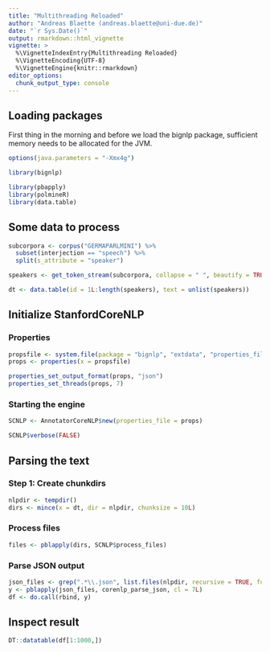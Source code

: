 ```yaml
---
title: "Multithreading Reloaded"
author: "Andreas Blaette (andreas.blaette@uni-due.de)"
date: "`r Sys.Date()`"
output: rmarkdown::html_vignette
vignette: >
  %\VignetteIndexEntry{Multithreading Reloaded}
  %\VignetteEncoding{UTF-8}
  %\VignetteEngine{knitr::rmarkdown}
editor_options: 
  chunk_output_type: console
---
```


## Loading packages

First thing in the morning and before we load the bignlp package, sufficient memory needs to be allocated for the JVM.

```r
options(java.parameters = "-Xmx4g")
```

```r
library(bignlp)
```

```r
library(pbapply)
library(polmineR)
library(data.table)
```


## Some data to process

```r
subcorpora <- corpus("GERMAPARLMINI") %>%
  subset(interjection == "speech") %>%
  split(s_attribute = "speaker")

speakers <- get_token_stream(subcorpora, collapse = " ", beautify = TRUE, verbose = FALSE)

dt <- data.table(id = 1L:length(speakers), text = unlist(speakers))
```



## Initialize StanfordCoreNLP

### Properties

```r
propsfile <- system.file(package = "bignlp", "extdata", "properties_files", "corenlp-german-fast.properties")
props <- properties(x = propsfile)
```

```r
properties_set_output_format(props, "json")
properties_set_threads(props, 7)
```


### Starting the engine

```r
SCNLP <- AnnotatorCoreNLP$new(properties_file = props)
```

```r
SCNLP$verbose(FALSE)
```




## Parsing the text

### Step 1: Create chunkdirs

```r
nlpdir <- tempdir()
dirs <- mince(x = dt, dir = nlpdir, chunksize = 10L)
```


### Process files

```r
files <- pblapply(dirs, SCNLP$process_files)
```


### Parse JSON output

```r
json_files <- grep(".*\\.json", list.files(nlpdir, recursive = TRUE, full.names = TRUE), value = TRUE)
y <- pblapply(json_files, corenlp_parse_json, cl = 7L)
df <- do.call(rbind, y)
```


## Inspect result

```r
DT::datatable(df[1:1000,])
```